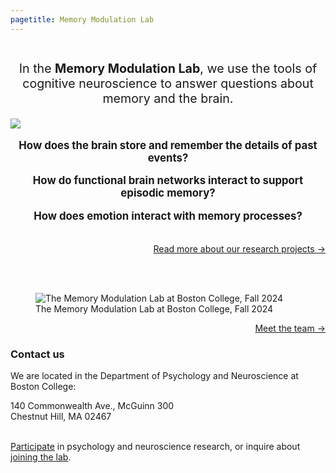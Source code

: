 ```yaml
---
pagetitle: Memory Modulation Lab
---
```


::::: grid
:::: g-col-12
::: {style="font-size: 1.4em; text-align: center;"}
<br> In the **Memory Modulation Lab**, we use the tools of cognitive neuroscience to answer questions about memory and the brain.
:::
::::
:::::

::::: grid
:::: g-col-12
![](/img/brain_montage_photos.png)
::::
:::::

::::::::: grid
:::: g-col-4
::: {style="font-size: 1.2em; text-align: center;"}
**How does the brain store and remember the details of past events?**
:::
::::

:::: g-col-4
::: {style="font-size: 1.2em; text-align: center;"}
**How do functional brain networks interact to support episodic memory?**
:::
::::

:::: g-col-4
::: {style="font-size: 1.2em; text-align: center;"}
**How does emotion interact with memory processes?**
:::
::::
:::::::::

::::: grid
:::: g-col-12
::: {style="font-size: 1em; text-align: right;"}
<br> [Read more about our research projects →](/research.html)
:::
::::
:::::

<br> <br>

![The Memory Modulation Lab at Boston College, Fall 2024](people/img/memolab_group_2024.jpg)

::::: grid
:::: g-col-12
::: {style="font-size: 1em; text-align: right;"}
[Meet the team →](/people.html)
:::
::::
:::::

:::: grid
::: g-col-6
### Contact us

We are located in the Department of Psychology and Neuroscience at Boston College:

140 Commonwealth Ave., McGuinn 300 \
Chestnut Hill, MA 02467 \
<a href="mailto:thememolab@bc.edu" title="email"><i class="bi bi-envelope"></i></a> &nbsp;
<a href="https://github.com/memobc" title="github"><i class="bi bi-github"></i></a> &nbsp;

[Participate](/participate) in psychology and neuroscience research, or inquire about [joining the lab](/joinus).
:::
::::
